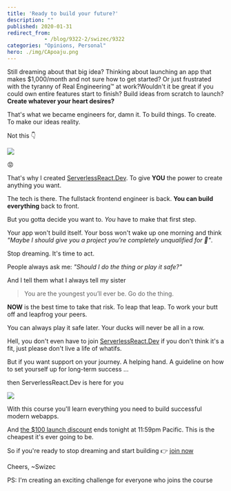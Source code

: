 ```yaml
---
title: 'Ready to build your future?'
description: ""
published: 2020-01-31
redirect_from: 
            - /blog/9322-2/swizec/9322
categories: "Opinions, Personal"
hero: ./img/CApoaju.png
---
```

Still dreaming about that big idea? Thinking about launching an app that makes $1,000/month and not sure how to get started? Or just frustrated with the tyranny of Real Engineering™ at work?Wouldn&#x27;t it be great if you could own entire features start to finish? Build ideas from scratch to launch? **Create whatever your heart desires?**



That&#x27;s what we became engineers for, damn it. To build things. To create. To make our ideas reality.



Not this 👇



[![](./img/CApoaju.png)](https://serverlessreact.dev)



😡



That&#x27;s why I created [ServerlessReact.Dev](https://serverlessreact.dev). To give **YOU** the power to create anything you want.



The tech is there. The fullstack frontend engineer is back. **You can build everything** back to front.



But you gotta decide you want to. _You_ have to make that first step.



Your app won&#x27;t build itself. Your boss won&#x27;t wake up one morning and think _&quot;Maybe I should give you a project you&#x27;re completely unqualified for 🤔&quot;_.



Stop dreaming. It&#x27;s time to act.



People always ask me: _&quot;Should I do the thing or play it safe?&quot;_



And I tell them what I always tell my sister



> You are the youngest you’ll ever be. Go do the thing.



**NOW** is the best time to take that risk. To leap that leap. To work your butt off and leapfrog your peers.



You can always play it safe later. Your ducks will never be all in a row.



Hell, you don&#x27;t even have to join [ServerlessReact.Dev](https://serverlessreact.dev) if you don&#x27;t think it&#x27;s a fit, just please don&#x27;t live a life of whatifs.



But if you want support on your journey. A helping hand. A guideline on how to set yourself up for long-term success ...



then ServerlessReact.Dev is here for you



[![](./img/serverlessreact-cover.png)](https://serverlessreact.dev)



With this course you&#x27;ll learn everything you need to build successful modern webapps.



And [the $100 launch discount](https://serverlessreact.dev) ends tonight at 11:59pm Pacific. This is the cheapest it&#x27;s ever going to be.



So if you&#x27;re ready to stop dreaming and start building 👉 [join now](https://serverlessreact.dev)



Cheers, ~Swizec



PS: I&#x27;m creating an exciting challenge for everyone who joins the course